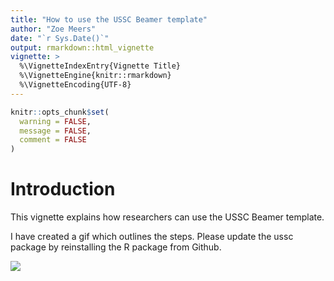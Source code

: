 ```yaml
---
title: "How to use the USSC Beamer template"
author: "Zoe Meers"
date: "`r Sys.Date()`"
output: rmarkdown::html_vignette
vignette: >
  %\VignetteIndexEntry{Vignette Title}
  %\VignetteEngine{knitr::rmarkdown}
  %\VignetteEncoding{UTF-8}
---
```


```r
knitr::opts_chunk$set(
  warning = FALSE,
  message = FALSE,
  comment = FALSE
)
```

# Introduction

This vignette explains how researchers can use the USSC Beamer template. 

I have created a gif which outlines the steps. Please update the ussc package by reinstalling the R package from Github.

![](http://g.recordit.co/9KiJ3JtHkN.gif)